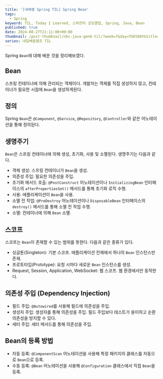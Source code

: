 ```yaml
---
title: '[내배캠 Spring TIL] Spring Bean'
tags:
  - Spring
keyword: TIL, Today I Learned, 스파르타 코딩클럽, Spring, Java, Bean
published: true
date: 2024-08-27T21:11:00+09:00
thumbnail: /post-thumbnail/nbc-java-gen6-til/?week=7&day=TUESDAY&title=Spring Bean
series: 내일배움캠프 TIL
---
```


Spring `Bean`에 대해 배운 것을 정리해보겠다.

## Bean

스프링 컨테이너에 의해 관리되는 객체이다. 개발자는 객체를 직접 생성하지 않고, 컨테이너가 필요한 시점에 `Bean`을 생성하게된다.

## 정의

Spring `Bean`은 `@Component`, `@Service`, `@Repository`, `@Controller`와 같은 어노테이션을 통해 정의된다.

## 생명주기

`Bean`은 스프링 컨테이너에 의해 생성, 초기화, 사용 및 소멸된다. 생명주기는 다음과 같다.

- 객체 생성: 스프링 컨테이너가 `Bean`을 생성.
- 의존성 주입: 필요한 의존성을 주입.
- 초기화 메서드 호출: `@PostConstruct` 어노테이션이나 `InitializingBean` 인터페이스의 `afterPropertiesSet()` 메서드를 통해 초기화 로직 수행.
- 사용: 애플리케이션이 `Bean`을 사용.
- 소멸 전 작업: `@PreDestroy` 어노테이션이나 `DisposableBean` 인터페이스의 `destroy()` 메서드를 통해 소멸 전 작업 수행.
- 소멸: 컨테이너에 의해 `Bean` 소멸.

## 스코프

스코프는 `Bean`이 존재할 수 있는 범위를 뜻한다. 다음과 같은 종류가 있다.

- 싱글톤(Singleton): 기본 스코프. 애플리케이션 전체에서 하나의 `Bean` 인스턴스만 존재.
- 프로토타입(Prototype): 요청 시마다 새로운 `Bean` 인스턴스를 생성.
- Request, Session, Application, WebSocket: 웹 스코프. 웹 환경에서만 동작한다.

## 의존성 주입 (Dependency Injection)

- 필드 주입: `@Autowired`를 사용해 필드에 의존성을 주입.
- 생성자 주입: 생성자를 통해 의존성을 주입. 필드 주입보다 테스트가 용이하고 순환 의존성을 방지할 수 있다.
- 세터 주입: 세터 메서드를 통해 의존성을 주입.

## Bean의 등록 방법

- 자동 등록: `@ComponentScan` 어노테이션을 사용해 특정 패키지의 클래스를 자동으로 `Bean`으로 등록.
- 수동 등록: `@Bean` 어노테이션을 사용해 `@Configuration` 클래스에서 직접 `Bean`을 등록.
